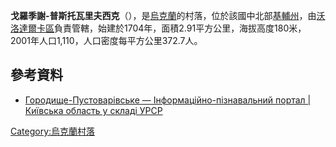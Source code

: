 {{coord|49|38|12|N|29|56|23|E|scale:30000|display=title}}

'''戈羅季謝-普斯托瓦里夫西克'''（{{lang-uk|Городище-Пустоварівське}}），是[[烏克蘭|烏克蘭]]的村落，位於該國中北部[[基輔州|基輔州]]，由[[沃洛達爾卡區|沃洛達爾卡區]]負責管轄，始建於1704年，面積2.91平方公里，海拔高度180米，2001年人口1,110，人口密度每平方公里372.7人。

==參考資料==
*[http://imsu-kyiv.com/msta-sela-kivsko-oblast/volodarskyj-rajon/gorodyshhe-pustovarivske.html Городище-Пустоварівське — Інформаційно-пізнавальний портал | Київська область у складі УРСР] {{Wayback|url=http://imsu-kyiv.com/msta-sela-kivsko-oblast/volodarskyj-rajon/gorodyshhe-pustovarivske.html |date=20200222190249 }}

{{Ukraine-geo-stub}}
[[Category:烏克蘭村落|Category:烏克蘭村落]]